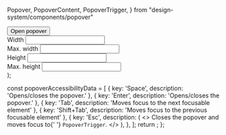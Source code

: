   Popover,
  PopoverContent,
  PopoverTrigger,
} from "design-system/components/popover"

  <Preview>
    <Popover>
      <PopoverTrigger asChild>
        <Button variant="secondary">Open popover</Button>
      </PopoverTrigger>
      <PopoverContent className="w-80">
        <div className="grid gap-4">
          <div className="grid gap-2">
            <div className="grid grid-cols-3 items-center gap-4">
              <Label htmlFor="width">Width</Label>
              <Input
                id="width"
                defaultValue="100%"
                className="col-span-2"
              />
            </div>
            <div className="grid grid-cols-3 items-center gap-4">
              <Label htmlFor="maxWidth">Max. width</Label>
              <Input
                id="maxWidth"
                defaultValue="300px"
                className="col-span-2"
              />
            </div>
            <div className="grid grid-cols-3 items-center gap-4">
              <Label htmlFor="height">Height</Label>
              <Input
                id="height"
                defaultValue="25px"
                className="col-span-2"
              />
            </div>
            <div className="grid grid-cols-3 items-center gap-4">
              <Label htmlFor="maxHeight">Max. height</Label>
              <Input
                id="maxHeight"
                defaultValue="none"
                className="col-span-2"
              />
            </div>
          </div>
        </div>
      </PopoverContent>
    </Popover>
  </Preview>
);

  const popoverAccessibilityData = [
    {
      key: 'Space',
      description: 'Opens/closes the popover.'
    },
    {
      key: 'Enter',
      description: 'Opens/closes the popover.'
    },
    {
      key: 'Tab',
      description: 'Moves focus to the next focusable element'
    },
    {
      key: 'Shift+Tab',
      description: 'Moves focus to the previous focusable element'
    },
    {
      key: 'Esc',
      description:
      (
        <>
          Closes the popover and moves focus to{' '}
          <code className="cell-accessibility-code">PopoverTrigger</code>.
        </>
      ),
    },
  ];
  return <AccessibilityTable rows={popoverAccessibilityData} />;
};
